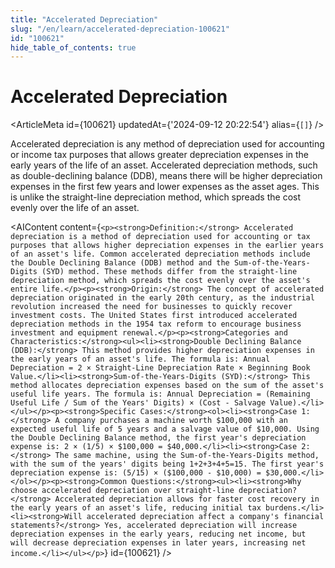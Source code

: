```yaml
---
title: "Accelerated Depreciation"
slug: "/en/learn/accelerated-depreciation-100621"
id: "100621"
hide_table_of_contents: true
---
```



# Accelerated Depreciation

<ArticleMeta id={100621} updatedAt={'2024-09-12 20:22:54'} alias={`[]`} />
<div className='border-solid border-b border-t-0 my-4 border-[var(--ifm-color-gray-300)]' />

Accelerated depreciation is any method of depreciation used for accounting or income tax purposes that allows greater depreciation expenses in the early years of the life of an asset. Accelerated depreciation methods, such as double-declining balance (DDB), means there will be higher depreciation expenses in the first few years and lower expenses as the asset ages. This is unlike the straight-line depreciation method, which spreads the cost evenly over the life of an asset.

<AIContent content={`<p><strong>Definition:</strong> Accelerated depreciation is a method of depreciation used for accounting or tax purposes that allows higher depreciation expenses in the earlier years of an asset's life. Common accelerated depreciation methods include the Double Declining Balance (DDB) method and the Sum-of-the-Years-Digits (SYD) method. These methods differ from the straight-line depreciation method, which spreads the cost evenly over the asset's entire life.</p><p><strong>Origin:</strong> The concept of accelerated depreciation originated in the early 20th century, as the industrial revolution increased the need for businesses to quickly recover investment costs. The United States first introduced accelerated depreciation methods in the 1954 tax reform to encourage business investment and equipment renewal.</p><p><strong>Categories and Characteristics:</strong><ul><li><strong>Double Declining Balance (DDB):</strong> This method provides higher depreciation expenses in the early years of an asset's life. The formula is: Annual Depreciation = 2 × Straight-Line Depreciation Rate × Beginning Book Value.</li><li><strong>Sum-of-the-Years-Digits (SYD):</strong> This method allocates depreciation expenses based on the sum of the asset's useful life years. The formula is: Annual Depreciation = (Remaining Useful Life / Sum of the Years' Digits) × (Cost - Salvage Value).</li></ul></p><p><strong>Specific Cases:</strong><ol><li><strong>Case 1:</strong> A company purchases a machine worth $100,000 with an expected useful life of 5 years and a salvage value of $10,000. Using the Double Declining Balance method, the first year's depreciation expense is: 2 × (1/5) × $100,000 = $40,000.</li><li><strong>Case 2:</strong> The same machine, using the Sum-of-the-Years-Digits method, with the sum of the years' digits being 1+2+3+4+5=15. The first year's depreciation expense is: (5/15) × ($100,000 - $10,000) = $30,000.</li></ol></p><p><strong>Common Questions:</strong><ul><li><strong>Why choose accelerated depreciation over straight-line depreciation?</strong> Accelerated depreciation allows for faster cost recovery in the early years of an asset's life, reducing initial tax burdens.</li><li><strong>Will accelerated depreciation affect a company's financial statements?</strong> Yes, accelerated depreciation will increase depreciation expenses in the early years, reducing net income, but will decrease depreciation expenses in later years, increasing net income.</li></ul></p>`} id={100621} />
